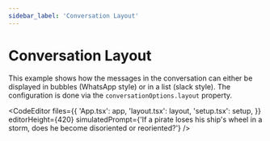 ```yaml
---
sidebar_label: 'Conversation Layout'
---
```




# Conversation Layout

This example shows how the messages in the conversation can either be displayed in bubbles (WhatsApp style) or in a
list (slack style). The configuration is done via the `conversationOptions.layout` property.

<CodeEditor
    files={{
        'App.tsx': app,
        'layout.tsx': layout,
        'setup.tsx': setup,
    }}
    editorHeight={420}
    simulatedPrompt={'If a pirate loses his ship\'s wheel in a storm, does he become disoriented or reoriented?'}
/>
